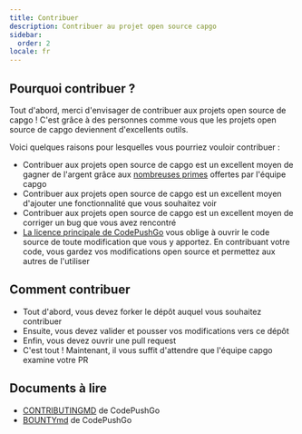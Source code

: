 ```yaml
---
title: Contribuer
description: Contribuer au projet open source capgo
sidebar:
  order: 2
locale: fr
---
```


## Pourquoi contribuer ?

Tout d'abord, merci d'envisager de contribuer aux projets open source de capgo ! C'est grâce à des personnes comme vous que les projets open source de capgo deviennent d'excellents outils.

Voici quelques raisons pour lesquelles vous pourriez vouloir contribuer :

* Contribuer aux projets open source de capgo est un excellent moyen de gagner de l'argent grâce aux [nombreuses primes](https://consolealgoraio/org/Capgo) offertes par l'équipe capgo
* Contribuer aux projets open source de capgo est un excellent moyen d'ajouter une fonctionnalité que vous souhaitez voir
* Contribuer aux projets open source de capgo est un excellent moyen de corriger un bug que vous avez rencontré
* [La licence principale de CodePushGo](https://github.com/Cap-go/capgo/blob/main/LICENSE) vous oblige à ouvrir le code source de toute modification que vous y apportez. En contribuant votre code, vous gardez vos modifications open source et permettez aux autres de l'utiliser

## Comment contribuer

* Tout d'abord, vous devez forker le dépôt auquel vous souhaitez contribuer
* Ensuite, vous devez valider et pousser vos modifications vers ce dépôt
* Enfin, vous devez ouvrir une pull request
* C'est tout ! Maintenant, il vous suffit d'attendre que l'équipe capgo examine votre PR

## Documents à lire

* [CONTRIBUTINGMD](https://github.com/Cap-go/capgo/blob/main/CONTRIBUTINGmd) de CodePushGo
* [BOUNTYmd](https://github.com/Cap-go/capgo/blob/main/BOUNTYmd) de CodePushGo
